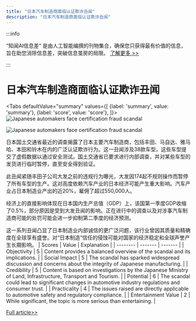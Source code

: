 ```yaml
---
title: "日本汽车制造商面临认证欺诈丑闻"
description: "日本汽车制造商面临认证欺诈丑闻"
---
```



:::info

“知闻AI信息差“ 是由人工智能编撰的刊物集合，确保您只获得最有价值的信息，旨在助您消除信息差，突破信息茧房的局限。  [了解更多 >>](/)

:::

# 日本汽车制造商面临认证欺诈丑闻


<Tabs
	defaultValue="summary"
	values={[
	{label: 'summary', value: 'summary'},
	{label: 'score', value: 'score'},
]}>
<TabItem value="summary">
<img
  src="https://image.informedainews.com/2024/06/Soc-rLt-1717638879-0.jpg"
  alt="Japanese automakers face certification fraud scandal"
/>

<img
  src="https://image.informedainews.com/2024/06/Soc-zie-1717638879-1.jpg"
  alt="Japanese automakers face certification fraud scandal"
/>



日本国土交通省最近的调查揭露了日本主要汽车制造商，包括丰田、马自达、雅马哈、本田和铃木在内的广泛认证欺诈行为。这一丑闻涉及38款车型，这些车型提交了虚假数据以通过安全测试。国土交通省已要求进行内部调查，并对某些车型的发货进行临时暂停，直至安全得到验证。

此丑闻紧随丰田子公司大发之前的违规行为曝光，大发因174起不规则操作而暂停了所有车型的生产。这对高度依赖汽车产业的日本经济可能产生重大影响。汽车产业占日本制造业产出的近20%，雇佣了超过550,000人。

经济上的直接影响体现在日本国内生产总值（GDP）上，该国第一季度GDP收缩了0.5%，部分原因是受到大发丑闻的影响。正在进行中的调查以及对涉事汽车制造商可能的处罚可能会进一步抑制第二季度的经济预测。

这一系列丑闻凸显了日本制造业内部诚信的更广泛问题，该行业曾因其质量和精确度在全球享有盛誉。对“日本制造”信任的侵蚀可能对国家的经济稳定和全球声誉产生长期影响。
</TabItem>
<TabItem value="score">
	| Scores     | Value   | Explanation |
	| -------- | ------- | ------- |
	| Objectivity  | 5    | Content provides a balanced overview of the scandal and its implications.    |
	| Social Impact | 5     | The scandal has sparked widespread discussion and concerns about the integrity of Japanese manufacturing.    |
	| Credibility    | 5    | Content is based on investigations by the Japanese Ministry of Land, Infrastructure, Transport and Tourism.    |
	| Potential    | 6    | The scandal could lead to significant changes in automotive industry regulations and consumer trust.    |
	| Practicality    | 4    | The issues raised are directly applicable to automotive safety and regulatory compliance.    |
	| Entertainment Value    | 2    | While significant, the topic is more serious than entertaining.    |
</TabItem>
</Tabs>

[Full article>>](https://www.yicai.com/news/102138457.html)
